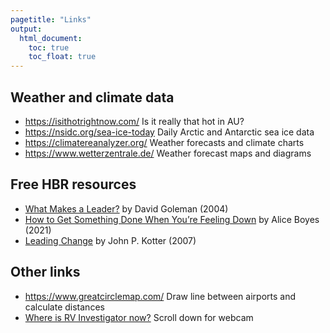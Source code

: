 ```yaml
---
pagetitle: "Links"
output:
  html_document: 
    toc: true
    toc_float: true
---
```

<link rel="shortcut icon" type="image/x-icon" href="favicon.ico">
<link rel="stylesheet" href="styles.css" type="text/css">

## Weather and climate data
- [https://isithotrightnow.com/](https://isithotrightnow.com/) Is it really that hot in AU?
- [https://nsidc.org/sea-ice-today](https://nsidc.org/sea-ice-today) Daily Arctic and Antarctic sea ice data
- [https://climatereanalyzer.org/](https://climatereanalyzer.org/) Weather forecasts and climate charts
- [https://www.wetterzentrale.de/](https://www.wetterzentrale.de/) Weather forecast maps and diagrams

## Free HBR resources
- [What Makes a Leader?](https://agis93.wordpress.com/wp-content/uploads/2014/02/hbr_dan_goleman_what_makes_a_leader.pdf) by David Goleman (2004)
- [How to Get Something Done When You're Feeling Down](https://hbr.org/2021/10/how-to-get-something-done-when-youre-feeling-down) by Alice Boyes (2021)
- [Leading Change](https://irp-cdn.multiscreensite.com/6e5efd05/files/uploaded/Leading%20Change.pdf) by John P. Kotter (2007)

## Other links
- [https://www.greatcirclemap.com/](https://www.greatcirclemap.com/) Draw line between airports and calculate distances
- [Where is RV Investigator now?](https://www.csiro.au/en/about/facilities-collections/mnf) Scroll down for webcam




